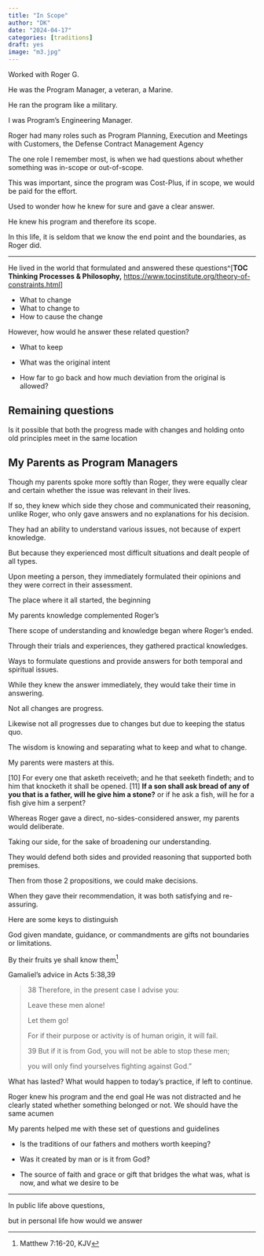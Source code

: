 ```yaml
---
title: "In Scope"
author: "DK"
date: "2024-04-17"
categories: [traditions]
draft: yes
image: "m3.jpg"
---
```


Worked with Roger G.

He was the Program Manager, a veteran, a Marine.

He ran the program like a military.

I was Program's Engineering Manager.

Roger had many roles such as Program Planning, Execution and Meetings with Customers, the Defense Contract Management Agency

The one role I remember most, is when we had questions about whether something was in-scope or out-of-scope.

This was important, since the program was Cost-Plus, if in scope, we would be paid for the effort.

Used to wonder how he knew for sure and gave a clear answer.

He knew his program and therefore its scope.

In this life, it is seldom that we know the end point and the boundaries, as Roger did.

------------------------------------------------------------------------

He lived in the world that formulated and answered these questions\^\[**TOC Thinking Processes & Philosophy,** <https://www.tocinstitute.org/theory-of-constraints.html>\]

-   What to change
-   What to change to
-   How to cause the change

However, how would he answer these related question?

-   What to keep

-   What was the original intent

-   How far to go back and how much deviation from the original is allowed?

## Remaining questions

Is it possible that both the progress made with changes and holding onto old principles meet in the same location

## My Parents as Program Managers

Though my parents spoke more softly than Roger, they were equally clear and certain whether the issue was relevant in their lives.

If so, they knew which side they chose and communicated their reasoning, unlike Roger, who only gave answers and no explanations for his decision.

They had an ability to understand various issues, not because of expert knowledge.

But because they experienced most difficult situations and dealt people of all types.

Upon meeting a person, they immediately formulated their opinions and they were correct in their assessment.

The place where it all started, the beginning

My parents knowledge complemented Roger's

There scope of understanding and knowledge began where Roger's ended.

Through their trials and experiences, they gathered practical knowledges.

Ways to formulate questions and provide answers for both temporal and spiritual issues.

While they knew the answer immediately, they would take their time in answering.

Not all changes are progress.

Likewise not all progresses due to changes but due to keeping the status quo.

The wisdom is knowing and separating what to keep and what to change.

My parents were masters at this.

\[10\] For every one that asketh receiveth; and he that seeketh findeth; and to him that knocketh it shall be opened. \[11\] **If a son shall ask bread of any of you that is a father, will he give him a stone?** or if he ask a fish, will he for a fish give him a serpent?

Whereas Roger gave a direct, no-sides-considered answer, my parents would deliberate.

Taking our side, for the sake of broadening our understanding.

They would defend both sides and provided reasoning that supported both premises.

Then from those 2 propositions, we could make decisions.

When they gave their recommendation, it was both satisfying and re-assuring.

Here are some keys to distinguish

God given mandate, guidance, or commandments are gifts not boundaries or limitations.

By their fruits ye shall know them[^1]

[^1]: Matthew 7:16-20, KJV

Gamaliel's advice in Acts 5:38,39

> 38 Therefore, in the present case I advise you:
>
> Leave these men alone!
>
> Let them go!
>
> For if their purpose or activity is of human origin, it will fail.
>
> 39 But if it is from God, you will not be able to stop these men;
>
> you will only find yourselves fighting against God.”

What has lasted? What would happen to today's practice, if left to continue.

Roger knew his program and the end goal He was not distracted and he clearly stated whether something belonged or not. We should have the same acumen

My parents helped me with these set of questions and guidelines

-   Is the traditions of our fathers and mothers worth keeping?

-   Was it created by man or is it from God?

-   The source of faith and grace or gift that bridges the what was, what is now, and what we desire to be

------------------------------------------------------------------------

In public life above questions,

but in personal life how would we answer
